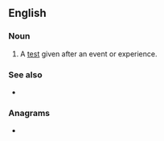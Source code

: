 ==English==

===Noun===
{{en-noun|head=[[post-|post]][[test]]}}

# A [[test]] given after an event or experience.

===See also===
* {{l|en|pretest}}

===Anagrams===
* {{l|en|spot test}}